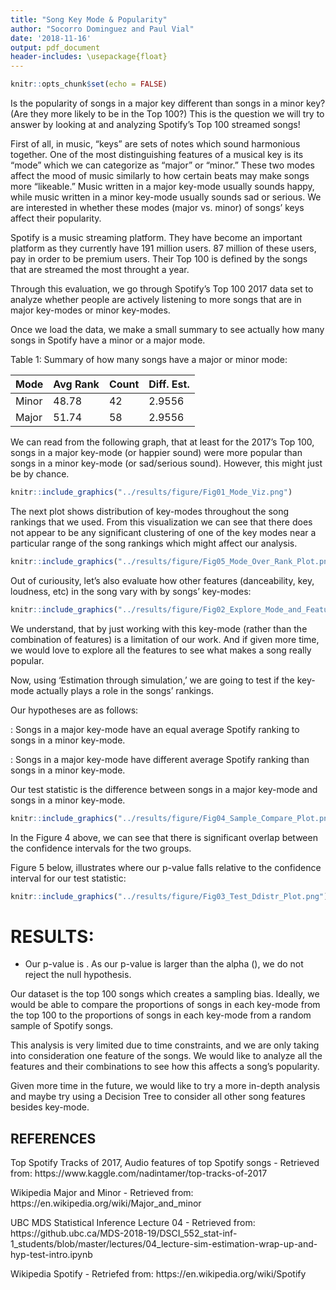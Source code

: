 ```yaml
---
title: "Song Key Mode & Popularity"
author: "Socorro Dominguez and Paul Vial"
date: '2018-11-16'
output: pdf_document
header-includes: \usepackage{float}
---
```


```r
knitr::opts_chunk$set(echo = FALSE)
```

Is the popularity of songs in a major key different than songs in a minor key? (Are they more likely to be in the Top 100?) This is the question we will try to answer by looking at and analyzing Spotify's Top 100 streamed songs! 

First of all, in music, "keys" are sets of notes which sound harmonious together. One of the most distinguishing features of a musical key is its "mode" which we can categorize as "major" or "minor." These two modes affect the mood of music similarly to how certain beats may make songs more "likeable." Music written in a major key-mode usually sounds happy, while music written in a minor key-mode usually sounds sad or serious. We are interested in whether these modes (major vs. minor) of songs' keys affect their popularity.

Spotify is a music streaming platform. They have become an important platform as they currently have 191 million users. 87 million of these users, pay in order to be premium users. Their Top 100 is defined by the songs that are streamed the most throught a year. 

Through this evaluation, we go through Spotify's Top 100 2017 data set to analyze whether people are actively listening to more songs that are in major key-modes or minor key-modes. 

Once we load the data, we make a small summary to see actually how many songs in Spotify have a minor or a major mode. <br>

Table 1: Summary of how many songs have a major or minor mode:

| Mode | Avg Rank | Count | Diff. Est. |
|---|---|---|---|
|Minor | 48.78 | 42 | 2.9556 |
|Major | 51.74  | 58 | 2.9556 | 

We can read from the following graph, that at least for the 2017's Top 100, songs in a major key-mode (or happier sound) were more popular than songs in a minor key-mode (or sad/serious sound). However, this might just be by chance. 

```r
knitr::include_graphics("../results/figure/Fig01_Mode_Viz.png")
```
The next plot shows distribution of key-modes throughout the song rankings that we used.  From this visualization we can see that there does not appear to be any significant clustering of one of the key modes near a particular range of the song rankings which might affect our analysis.

```r
knitr::include_graphics("../results/figure/Fig05_Mode_Over_Rank_Plot.png")
```

Out of curiousity, let's also evaluate how other features (danceability, key, loudness, etc) in the song vary with by songs' key-modes:

```r
knitr::include_graphics("../results/figure/Fig02_Explore_Mode_and_Features.png")
```

We understand, that by just working with this key-mode (rather than the combination of features) is a limitation of our work. And if given more time, we would love to explore all the features to see what makes a song really popular. 

Now, using 'Estimation through simulation,' we are going to test if the key-mode actually plays a role in the songs' rankings.

Our hypotheses are as follows:

  \textbf{$H_{0}$}: Songs in a major key-mode have an equal average Spotify ranking to songs in a minor key-mode.

  \textbf{$H_{A}$}: Songs in a major key-mode have different average Spotify ranking than songs in a minor key-mode.

Our test statistic is the difference between songs in a major key-mode and songs in a minor key-mode.

```r
knitr::include_graphics("../results/figure/Fig04_Sample_Compare_Plot.png")
```


In the Figure 4 above, we can see that there is significant overlap between the confidence intervals for the two groups.

Figure 5 below, illustrates where our p-value falls relative to the confidence interval for our test statistic:

```r
knitr::include_graphics("../results/figure/Fig03_Test_Ddistr_Plot.png")
```

# RESULTS: 

- Our p-value is \textbf{$0.299$}.  As our p-value is larger than the alpha (\textbf{$0.1$}), we do not reject the null hypothesis. 

Our dataset is the top 100 songs which creates a sampling bias.  Ideally, we would be able to compare the proportions of songs in each key-mode from the top 100 to the proportions of songs in each key-mode from a random sample of Spotify songs.

This analysis is very limited due to time constraints, and we are only taking into consideration one feature of the songs. We would like to analyze all the features and their combinations to see how this affects a song's popularity. 

Given more time in the future, we would like to try a more in-depth analysis and maybe try using a Decision Tree to consider all other song features besides key-mode. 

## REFERENCES

Top Spotify Tracks of 2017, Audio features of top Spotify songs - Retrieved from: https://www.kaggle.com/nadintamer/top-tracks-of-2017

Wikipedia Major and Minor - Retrieved from: https://en.wikipedia.org/wiki/Major_and_minor

UBC MDS Statistical Inference Lecture 04 - Retrieved from: https://github.ubc.ca/MDS-2018-19/DSCI_552_stat-inf-1_students/blob/master/lectures/04_lecture-sim-estimation-wrap-up-and-hyp-test-intro.ipynb

Wikipedia Spotify - Retriefed from: https://en.wikipedia.org/wiki/Spotify